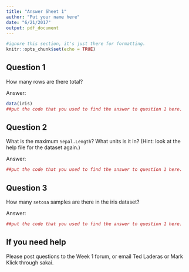 ```yaml
---
title: "Answer Sheet 1"
author: "Put your name here"
date: "6/21/2017"
output: pdf_document
---
```


```r
#ignore this section, it's just there for formatting.
knitr::opts_chunk$set(echo = TRUE)

```

## Question 1

How many rows are there total?

Answer: 

```r
data(iris)
##put the code that you used to find the answer to question 1 here.

```

## Question 2

What is the maximum `Sepal.Length`? What units is it in? (Hint: look at the help file for the dataset again.)

Answer: 

```r
##put the code that you used to find the answer to question 1 here.

```

## Question 3

How many `setosa` samples are there in the iris dataset? 

Answer: 

```r
##put the code that you used to find the answer to question 1 here.

```

## If you need help

Please post questions to the Week 1 forum, or email Ted Laderas or Mark Klick through sakai.